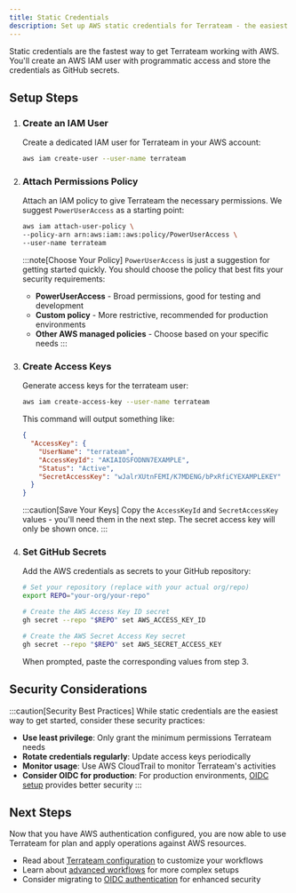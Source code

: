 ```yaml
---
title: Static Credentials
description: Set up AWS static credentials for Terrateam - the easiest way to get started
---
```



<Card title="Quick Start" icon="rocket">
Static credentials are the fastest way to get Terrateam working with AWS. You'll create an AWS IAM user with programmatic access and store the credentials as GitHub secrets.
</Card>

## Setup Steps

<Steps>

1. ### Create an IAM User

   Create a dedicated IAM user for Terrateam in your AWS account:

   ```sh
   aws iam create-user --user-name terrateam
   ```

2. ### Attach Permissions Policy

   Attach an IAM policy to give Terrateam the necessary permissions. We suggest `PowerUserAccess` as a starting point:

   ```sh
   aws iam attach-user-policy \
   --policy-arn arn:aws:iam::aws:policy/PowerUserAccess \
   --user-name terrateam
   ```

   :::note[Choose Your Policy]
   `PowerUserAccess` is just a suggestion for getting started quickly. You should choose the policy that best fits your security requirements:
   - **PowerUserAccess** - Broad permissions, good for testing and development
   - **Custom policy** - More restrictive, recommended for production environments
   - **Other AWS managed policies** - Choose based on your specific needs
   :::

3. ### Create Access Keys

   Generate access keys for the terrateam user:

   ```sh
   aws iam create-access-key --user-name terrateam
   ```

   This command will output something like:
   ```json
   {
     "AccessKey": {
       "UserName": "terrateam",
       "AccessKeyId": "AKIAIOSFODNN7EXAMPLE",
       "Status": "Active",
       "SecretAccessKey": "wJalrXUtnFEMI/K7MDENG/bPxRfiCYEXAMPLEKEY"
     }
   }
   ```

   :::caution[Save Your Keys]
   Copy the `AccessKeyId` and `SecretAccessKey` values - you'll need them in the next step. The secret access key will only be shown once.
   :::

4. ### Set GitHub Secrets

   Add the AWS credentials as secrets to your GitHub repository:

   ```sh
   # Set your repository (replace with your actual org/repo)
   export REPO="your-org/your-repo"

   # Create the AWS Access Key ID secret
   gh secret --repo "$REPO" set AWS_ACCESS_KEY_ID

   # Create the AWS Secret Access Key secret
   gh secret --repo "$REPO" set AWS_SECRET_ACCESS_KEY
   ```

   When prompted, paste the corresponding values from step 3.

</Steps>

## Security Considerations

:::caution[Security Best Practices]
While static credentials are the easiest way to get started, consider these security practices:

- **Use least privilege**: Only grant the minimum permissions Terrateam needs
- **Rotate credentials regularly**: Update access keys periodically
- **Monitor usage**: Use AWS CloudTrail to monitor Terrateam's activities
- **Consider OIDC for production**: For production environments, [OIDC setup](./oidc-setup) provides better security
:::

## Next Steps

Now that you have AWS authentication configured, you are now able to use Terrateam for plan and apply operations against AWS resources.

- Read about [Terrateam configuration](/getting-started/configuration) to customize your workflows
- Learn about [advanced workflows](/advanced-workflows/) for more complex setups
- Consider migrating to [OIDC authentication](./oidc-setup) for enhanced security
